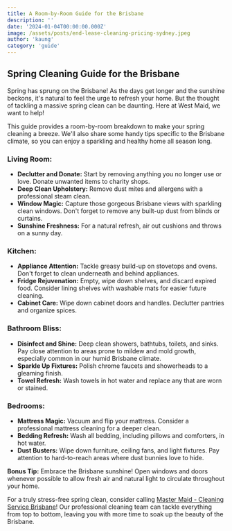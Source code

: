 ```yaml
---
title: A Room-by-Room Guide for the Brisbane
description: ''
date: '2024-01-04T00:00:00.000Z'
image: /assets/posts/end-lease-cleaning-pricing-sydney.jpeg
author: 'kaung'
category: 'guide'
---
```


## Spring Cleaning Guide for the Brisbane

Spring has sprung on the Brisbane! As the days get longer and the sunshine beckons, it's natural to feel the urge to refresh your home. But the thought of tackling a massive spring clean can be daunting. Here at West Maid, we want to help!

This guide provides a room-by-room breakdown to make your spring cleaning a breeze. We'll also share some handy tips specific to the Brisbane climate, so you can enjoy a sparkling and healthy home all season long.

### Living Room:

- **Declutter and Donate:** Start by removing anything you no longer use or love. Donate unwanted items to charity shops.
- **Deep Clean Upholstery:** Remove dust mites and allergens with a professional steam clean.
- **Window Magic:** Capture those gorgeous Brisbane views with sparkling clean windows. Don't forget to remove any built-up dust from blinds or curtains.
- **Sunshine Freshness:** For a natural refresh, air out cushions and throws on a sunny day.

### Kitchen:

- **Appliance Attention:** Tackle greasy build-up on stovetops and ovens. Don't forget to clean underneath and behind appliances.
- **Fridge Rejuvenation:** Empty, wipe down shelves, and discard expired food. Consider lining shelves with washable mats for easier future cleaning.
- **Cabinet Care:** Wipe down cabinet doors and handles. Declutter pantries and organize spices.

### Bathroom Bliss:

- **Disinfect and Shine:** Deep clean showers, bathtubs, toilets, and sinks. Pay close attention to areas prone to mildew and mold growth, especially common in our humid Brisbane climate.
- **Sparkle Up Fixtures:** Polish chrome faucets and showerheads to a gleaming finish.
- **Towel Refresh:** Wash towels in hot water and replace any that are worn or stained.

### Bedrooms:

- **Mattress Magic:** Vacuum and flip your mattress. Consider a professional mattress cleaning for a deeper clean.
- **Bedding Refresh:** Wash all bedding, including pillows and comforters, in hot water.
- **Dust Busters:** Wipe down furniture, ceiling fans, and light fixtures. Pay attention to hard-to-reach areas where dust bunnies love to hide.

**Bonus Tip:** Embrace the Brisbane sunshine! Open windows and doors whenever possible to allow fresh air and natural light to circulate throughout your home.

For a truly stress-free spring clean, consider calling [Master Maid - Cleaning Service Brisbane](https://mastermaid.com.au)! Our professional cleaning team can tackle everything from top to bottom, leaving you with more time to soak up the beauty of the Brisbane.